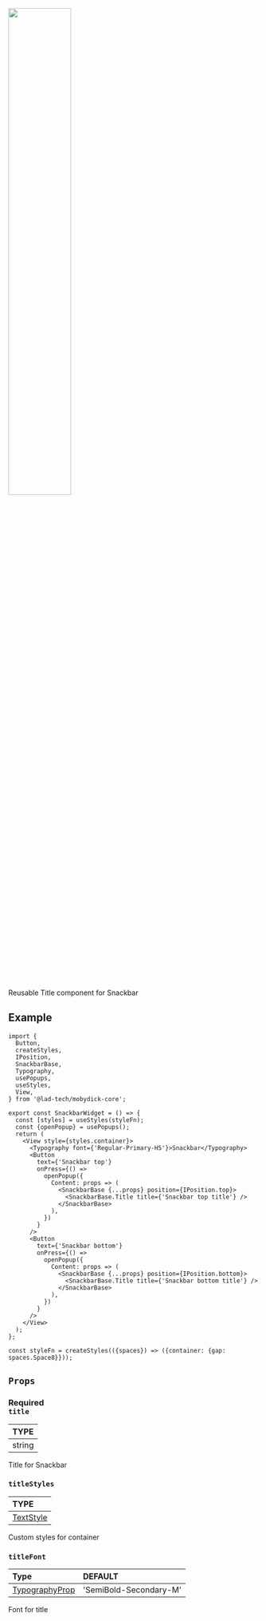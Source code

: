 
<img src={Snackbar} width="50%"/>

Reusable Title component for Snackbar

## Example

```tsx
import {
  Button,
  createStyles,
  IPosition,
  SnackbarBase,
  Typography,
  usePopups,
  useStyles,
  View,
} from '@lad-tech/mobydick-core';

export const SnackbarWidget = () => {
  const [styles] = useStyles(styleFn);
  const {openPopup} = usePopups();
  return (
    <View style={styles.container}>
      <Typography font={'Regular-Primary-H5'}>Snackbar</Typography>
      <Button
        text={'Snackbar top'}
        onPress={() =>
          openPopup({
            Content: props => (
              <SnackbarBase {...props} position={IPosition.top}>
                <SnackbarBase.Title title={'Snackbar top title'} />
              </SnackbarBase>
            ),
          })
        }
      />
      <Button
        text={'Snackbar bottom'}
        onPress={() =>
          openPopup({
            Content: props => (
              <SnackbarBase {...props} position={IPosition.bottom}>
                <SnackbarBase.Title title={'Snackbar bottom title'} />
              </SnackbarBase>
            ),
          })
        }
      />
    </View>
  );
};

const styleFn = createStyles(({spaces}) => ({container: {gap: spaces.Space8}}));

```

## `Props`

### <div class="label required basic">Required</div>**`title`**

| TYPE   |
|:-------|
| string |

Title for Snackbar

### `titleStyles`

| TYPE                                                       |
|:-----------------------------------------------------------|
| [TextStyle](https://reactnative.dev/docs/text-style-props) |

Custom styles for container

### `titleFont`

| Type                                                                                                       | DEFAULT                |
|:-----------------------------------------------------------------------------------------------------------|:-----------------------|
| [TypographyProp](https://github.com/lad-tech/mobydick/blob/main/packages/core/src/typography/types.ts#L49) | 'SemiBold-Secondary-M' |

Font for title
